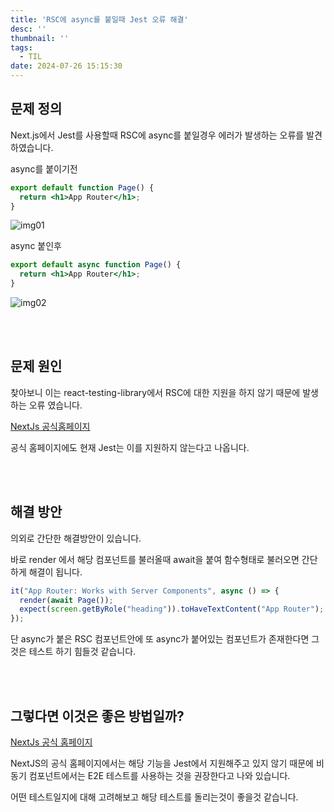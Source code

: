 ```yaml
---
title: 'RSC에 async를 붙일때 Jest 오류 해결'
desc: ''
thumbnail: ''
tags:
  - TIL
date: 2024-07-26 15:15:30
---
```


## 문제 정의
Next.js에서 Jest를 사용할때 RSC에 async를 붙일경우 에러가 발생하는 오류를 발견하였습니다.


async를 붙이기전
```jsx
export default function Page() {
  return <h1>App Router</h1>;
}
```
![img01](/posts/dallem01/dallem01-01.png)


async 붙인후
```jsx
export default async function Page() {
  return <h1>App Router</h1>;
}
```
![img02](/posts/dallem01/dallem01-02.png)

<br/><br/>

## 문제 원인
찾아보니 이는 react-testing-library에서 RSC에 대한 지원을 하지 않기 때문에 발생하는 오류 였습니다.

[NextJs 공식홈페이지](https://nextjs.org/docs/app/building-your-application/testing/jest)

공식 홈페이지에도 현재 Jest는 이를 지원하지 않는다고 나옵니다.

<br/><br/>

## 해결 방안

의외로 간단한 해결방안이 있습니다.

바로 render 에서 해당 컴포넌트를 불러올때 await을 붙여 함수형태로 불러오면 간단하게 해결이 됩니다.
```jsx
it("App Router: Works with Server Components", async () => {
  render(await Page());
  expect(screen.getByRole("heading")).toHaveTextContent("App Router");
});
```


단 async가 붙은 RSC 컴포넌트안에 또 async가 붙어있는 컴포넌트가 존재한다면 그것은 테스트 하기 힘들것 같습니다.

<br/><br/>

## 그렇다면 이것은 좋은 방법일까?
[NextJs 공식 홈페이지](https://nextjs.org/docs/app/building-your-application/testing/jest)

NextJS의 공식 홈페이지에서는 해당 기능을 Jest에서 지원해주고 있지 않기 때문에 비동기 컴포넌트에서는 E2E 테스트를 사용하는 것을 권장한다고 나와 있습니다.

어떤 테스트일지에 대해 고려해보고 해당 테스트를 돌리는것이 좋을것 같습니다.
